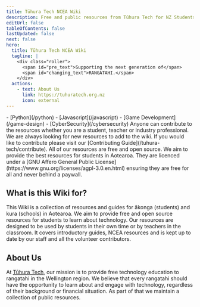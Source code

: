 ```yaml
---
title: Tūhura Tech NCEA Wiki
description: Free and public resources from Tūhura Tech for NZ Students.
editUrl: false
tableOfContents: false
lastUpdated: false
next: false
hero:
  title: Tūhura Tech NCEA Wiki
  tagline: |
    <div class="roller">
      <span id="pre_text">Supporting the next generation of</span>
      <span id="changing_text">RANGATAHI.</span>
    </div>
  actions:
    - text: About Us
      link: https://tuhuratech.org.nz
      icon: external
---
```



<CardGrid>
  <ListCard title="Learn" icon="open-book">
    - [Python](/python)
    - [Javascript](/javascript)
    - [Game Development](/game-design)
    - [CyberSecurity](/cybersecurity)
  </ListCard>

  <Card title="Contribute" icon="star">
    Anyone can contribute to the resources whether you are a student, teacher or industry professional. We are always looking for new resources to add to the wiki. If you would like to contribute please visit our [Contributing Guide](/tuhura-tech/contribute).
  </Card>

  <SplitCard title="Open Source, Industry Standards, For You" icon="rocket">
    All of our resources are free and open source. We aim to provide the best resources for students in Aotearoa. They are licenced under a [GNU Affero General Public License](https://www.gnu.org/licenses/agpl-3.0.en.html) ensuring they are free for all and never behind a paywall.
  </SplitCard>
</CardGrid>

## What is this Wiki for?

This Wiki is a collection of resources and guides for ākonga (students) and kura (schools) in Aotearoa. We aim to provide free and open source resources for students to learn about technology. Our resources are designed to be used by students in their own time or by teachers in the classroom. It covers introductory guides, NCEA resources and is kept up to date by our staff and all the volunteer contributors.

## About Us

At [Tūhura Tech](https://tuhuratech.org.nz), our mission is to provide free technology education to rangatahi in the Wellington region. We believe that every rangatahi should have the opportunity to learn about and engage with technology, regardless of their background or financial situation. As part of that we maintain a collection of public resources.

